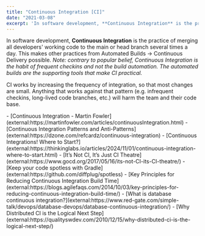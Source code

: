 ```yaml
---
title: "Continuous Integration [CI]"
date: "2021-03-08"
excerpt: 'In software development, **Continuous Integration** is the practice of merging all'
---
```


In software development, **Continuous Integration** is the practice of merging all developers' working code to the main or head branch several times a day. This makes other practices from Automated Builds -> Continuous Delivery possible. _Note: contrary to popular belief, Continuous Integration is the habit of frequent checkins and not the build automation. The automated builds are the supporting tools that make CI practical._

CI works by increasing the frequency of integration, so that most changes are small. Anything that works against that pattern (e.g. infrequent checkins, long-lived code branches, etc.) will harm the team and their code base.

<HighlightBox heading="Resource Links" variant="resourceLinks">
- [Continuous Integration - Martin Fowler](external:https://martinfowler.com/articles/continuousIntegration.html)
- [Continuous Integration Patterns and Anti-Patterns](external:https://dzone.com/refcardz/continuous-integration)
- [Continuous Integrations! Where to Start?](external:https://thinkinglabs.io/articles/2024/11/01/continuous-integration-where-to-start.html)
- [It’s Not CI, It’s Just CI Theatre](external:https://www.gocd.org/2017/05/16/its-not-CI-its-CI-theatre/)
- [Keep your code spotless with Gradle](external:https://github.com/diffplug/spotless)
- [Key Principles for Reducing Continuous Integration Build Time](external:https://blogs.agilefaqs.com/2014/10/03/key-principles-for-reducing-continuous-integration-build-time/)
- [What is database continuous integration?](external:https://www.red-gate.com/simple-talk/devops/database-devops/database-continuous-integration/)
- [Why Distributed CI is the Logical Next Step](external:https://qualityswdev.com/2010/12/15/why-distributed-ci-is-the-logical-next-step/)
</HighlightBox>
